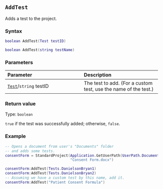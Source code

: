 ::: {.minipage data-latex="{\textwidth}"}
## `AddTest`

Adds a test to the project.

### Syntax {-}

``` .lua
boolean AddTest(Test testID)

boolean AddTest(string testName)
```

### Parameters {-}

**Parameter** | **Description**
| :-- | :-- |
| [`Test`](#test)/`string` testID | The test to add. (For a custom test, use the name of the test.) |

### Return value {-}

Type: `boolean`

`true` if the test was successfully added; otherwise, `false`.

### Example\index{examples!adding tests} {-}

``` .lua
-- Opens a document from user's "Documents" folder
-- and adds some tests.
consentForm = StandardProject(Application.GetUserPath(UserPath.Documents) ..
                              "Consent Form.docx")

consentForm:AddTest(Tests.DanielsonBryan1)
consentForm:AddTest(Tests.DanielsonBryan2)
-- Assuming we have a custom test by this name, add it.
consentForm:AddTest("Patient Consent Formula")
```
:::
